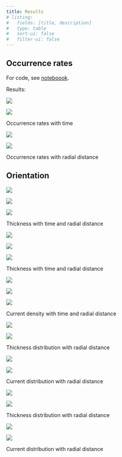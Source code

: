 ```yaml
---
title: Results
# listing:
#   fields: [title, description]
#   type: table
#   sort-ui: false
#   filter-ui: false
---
```



## Occurrence rates

For code, see [noteboook](./01_occurence_rate.ipynb).

Results:

::: {#fig-ocr_time layout-ncol=2}

![](../figures/ocr_time_cleaned)

![](../figures/ocr_time_N2_cleaned)

Occurrence rates with time
:::

::: {#fig-ocr_r layout-ncol=2}
![](../figures/ocr_r_cleaned)

![](../figures/ocr_r_N2_cleaned)

Occurrence rates with radial distance
:::


## Orientation

::: {#fig-orientation layout-ncol=3 .column-page}

![](../figures/orientation_time)

![](../figures/orientation_r)

![](../figures/orientation_r_dist)

Thickness with time and radial distance
:::



::: {#fig-thickness layout-ncol=3 .column-page}

![](../figures/thickness_time)

![](../figures/thickness_r)

![](../figures/thickness_r_N2)

Thickness with time and radial distance
:::

::: {#fig-current layout-ncol=3 .column-page}

![](../figures/current_time)

![](../figures/current_r)

![](../figures/current_r_N2)


Current density with time and radial distance
:::



::: {#fig-current layout-ncol=2}
![](../figures/thickness_r_dist)

![](../figures/thickness_N1_r_dist)

Thickness distribution with radial distance
:::

::: {#fig-current layout-ncol=2}
![](../figures/current_r_dist)

![](../figures/current_N1_r_dist)

Current distribution with radial distance
:::


::: {#fig-current layout-ncol=2}
![](../figures/thickness_N1_r_hist)

![](../figures/thickness_N1_log_r_hist)

Thickness distribution with radial distance
:::

::: {#fig-current layout-ncol=2}
![](../figures/current_N1_r_hist)

![](../figures/current_N1_log_r_hist)

Current distribution with radial distance
:::